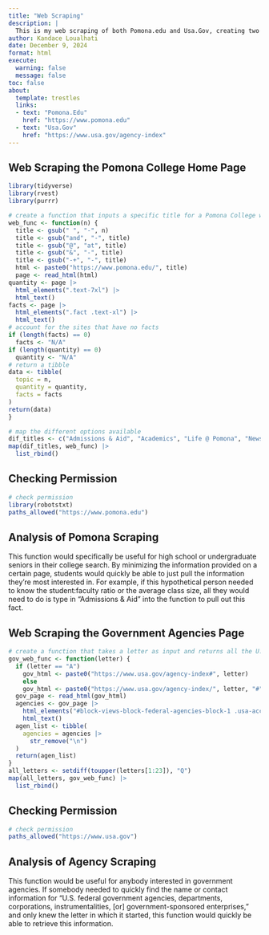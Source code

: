 ```yaml
---
title: "Web Scraping"
description: |
  This is my web scraping of both Pomona.edu and Usa.Gov, creating two new functions based on data that I personally scraped.
author: Kandace Loualhati
date: December 9, 2024
format: html
execute:
  warning: false
  message: false
toc: false
about:
  template: trestles
  links: 
  - text: "Pomona.Edu"
    href: "https://www.pomona.edu"
  - text: "Usa.Gov"
    href: "https://www.usa.gov/agency-index"
---
```


## Web Scraping the Pomona College Home Page

```r
library(tidyverse)
library(rvest)
library(purrr)
```

```r
# create a function that inputs a specific title for a Pomona College website and returns the facts listed on that specific URL
web_func <- function(n) {
  title <- gsub(" ", "-", n)
  title <- gsub("and", "-", title)
  title <- gsub("@", "at", title)
  title <- gsub("&", "-", title)
  title <- gsub("-+", "-", title)
  html <- paste0("https://www.pomona.edu/", title)
  page <- read_html(html)
quantity <- page |>
  html_elements(".text-7xl") |>
  html_text()
facts <- page |>
  html_elements(".fact .text-xl") |>
  html_text()
# account for the sites that have no facts
if (length(facts) == 0)
  facts <- "N/A"
if (length(quantity) == 0)
  quantity <- "N/A"
# return a tibble
data <- tibble(
  topic = n,
  quantity = quantity,
  facts = facts
)
return(data)
}

# map the different options available
dif_titles <- c("Admissions & Aid", "Academics", "Life @ Pomona", "News & Events", "About", "Alumni & Families")
map(dif_titles, web_func) |>
  list_rbind()
```

## Checking Permission

```r
# check permission
library(robotstxt)
paths_allowed("https://www.pomona.edu")
```

## Analysis of Pomona Scraping

This function would specifically be useful for high school or undergraduate seniors in their college search. By minimizing the information provided on a certain page, students would quickly be able to just pull the information they're most interested in. For example, if this hypothetical person needed to know the student:faculty ratio or the average class size, all they would need to do is type in "Admissions & Aid" into the function to pull out this fact.

## Web Scraping the Government Agencies Page

```r
# create a function that takes a letter as input and returns all the U.S. government agencies that start with that letter
gov_web_func <- function(letter) {
  if (letter == "A")
    gov_html <- paste0("https://www.usa.gov/agency-index#", letter)
    else
    gov_html <- paste0("https://www.usa.gov/agency-index/", letter, "#", letter)
  gov_page <- read_html(gov_html)
  agencies <- gov_page |>
    html_elements("#block-views-block-federal-agencies-block-1 .usa-accordion__button") |>
    html_text()
  agen_list <- tibble(
    agencies = agencies |>
      str_remove("\n")
  )
  return(agen_list)
}
all_letters <- setdiff(toupper(letters[1:23]), "Q")
map(all_letters, gov_web_func) |>
  list_rbind()
```

## Checking Permission

```r
# check permission
paths_allowed("https://www.usa.gov")
```

## Analysis of Agency Scraping

This function would be useful for anybody interested in government agencies. If somebody needed to quickly find the name or contact information for "U.S. federal government agencies, departments, corporations, instrumentalities, \[or\] government-sponsored enterprises," and only knew the letter in which it started, this function would quickly be able to retrieve this information.
